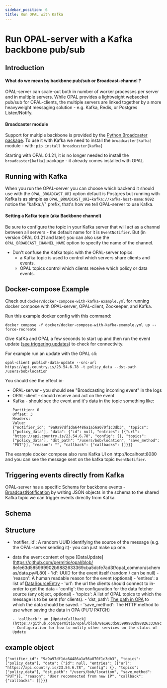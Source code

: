 ```yaml
---
sidebar_position: 6
title: Run OPAL with Kafka
---
```


# Run OPAL-server with a Kafka backbone pub/sub

## Introduction

#### What do we mean by backbone pub/sub or Broadcast-channel ?

OPAL-server can scale-out both in number of worker processes per server and in multiple servers.
While OPAL provides a lightweight websocket pub/sub for OPAL-clients, the multiple servers are linked together by a more heavyweight messaging solution - e.g. Kafka, Redis, or Postgres Listen/Notify.

#### Broadcaster module

Support for multiple backbone is provided by the [Python Broadcaster package](https://pypi.org/project/broadcaster/).
To use it with Kafka we need to install the `broadcaster[kafka]` module - with:
`pip install broadcaster[kafka]`

Starting with OPAL 0.1.21, it is no longer needed to install the `broadcaster[kafka]` package - it already comes installed with OPAL.

## Running with Kafka

When you run the OPAL-server you can choose which backend it should use with the `OPAL_BROADCAST_URI` option default is Postgres but running with Kafka is as simple as `OPAL_BROADCAST_URI=kafka://kafka-host-name:9092`
notice the "kafka://" prefix, that's how we tell OPAL-server to use Kafka.

#### Setting a Kafka topic (aka Backbone channel)

Be sure to configure the topic in your Kafka server that will act as a channel between all servers - the default name for it is `EventNotifier`.
But (in version OPAL 0.1.21 and later) you can also use the `OPAL_BROADCAST_CHANNEL_NAME` option to specify the name of the channel.

- Don't confuse the Kafka topic with the OPAL-server topics.
  - a Kafka topic is used to control which servers share clients and events.
  - OPAL topics control which clients receive which policy or data events.

## Docker-compose Example

Check out `docker/docker-compose-with-kafka-example.yml` for running docker compose with OPAL-server, OPAL-client, Zookeeper, and Kafka.

Run this example docker config with this command:

```
docker compose -f docker/docker-compose-with-kafka-example.yml up --force-recreate
```

Give KafKa and OPAL a few seconds to start up and then run the event update ([see triggering updates](/getting-started/quickstart/opal-playground/publishing-data-update)) to check for connectivity.

For example run an update with the OPAL cli:

```
opal-client publish-data-update --src-url https://api.country.is/23.54.6.78 -t policy_data --dst-path /users/bob/location
```

You should see the effect in:

- OPAL-server - you should see "Broadcasting incoming event" in the logs
- OPAL-client - should receive and act on the event
- Kafka - should see the event and it's data in the topic
  something like:
  ```Key: null
  Partition: 0
  Offset: 3
  Headers:
  Value:
  {"notifier_id": "9a9a97df1da64486a1a56a070f1c3db3", "topics": ["policy_data"], "data": {"id": null, "entries": [{"url": "https://api.country.is/23.54.6.78", "config": {}, "topics": ["policy_data"], "dst_path": "/users/bob/location", "save_method": "PUT"}], "reason": "", "callback": {"callbacks": []}}}
  ```

The example docker compose also runs Kafka UI on http://localhost:8080 and you can see the message sent on the kafka topic `EventNotifier`.

## Triggering events directly from Kafka

OPAL-server has a specific Schema for backbone events - [BroadcastNotification](https://github.com/authorizon/fastapi_websocket_pubsub/blob/3b567bb0f34e42c5e1162ffeae8d8c1d4eed43dc/fastapi_websocket_pubsub/event_broadcaster.py#L18) by writing JSON objects in the schema to the shared Kafka topic we can trigger events directly from Kafka.

## Schema

## Structure

- 'notifier_id': A random UUID identifying the source of the message (e.g. the OPAL-server sending it)- you can just make up one.

- data the event content of type [DataUpdate](https://github.com/permitio/opal/blob/
  8e1e63d585999902b9882633369cba5dcfe7ad3f/opal_common/schemas/data.py#L80) - 'id': UUID for the event itself (random / can be null) - 'reason': A human readable reason for the event (optional) - 'entires': a list of [DataSourceEntry](https://github.com/permitio/opal/blob/8e1e63d585999902b9882633369cba5dcfe7ad3f/opal_common/schemas/data.py#L9) - 'url': the url the clients should connect to in-order to get the data - 'config': the configuration for the data fetcher source (any object, optional) - 'topics': A list of OPAL topics to which the message is to be sent (for clients). - 'dst_path': [The path in OPA](https://www.openpolicyagent.org/docs/latest/rest-api/#data-api) to which the data should be saved. - 'save_method': The HTTP method to use when saving the data in OPA (PUT/ PATCH)

      - 'callback': an [UpdateCallback](https://github.com/permitio/opal/blob/8e1e63d585999902b9882633369cba5dcfe7ad3f/opal_common/schemas/data.py#L71) - Configuration for how to notify other services on the status of Update

## example object

```
{"notifier_id": "9a9a97df1da64486a1a56a070f1c3db3", "topics": ["policy_data"], "data": {"id": null, "entries": [{"url": "https://api.country.is/23.54.6.78", "config": {}, "topics": ["policy_data"], "dst_path": "/users/bob/location", "save_method": "PUT"}], "reason": "User reconnected from new IP", "callback": {"callbacks": []}}}
```
